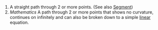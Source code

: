 #A straight path through 2 or more points.  (See also [[Segment]])
#''Mathematics'' A path through 2 or more points that shows no curvature, continues on infinitely and can also be broken down to a simple [[linear]] equation.